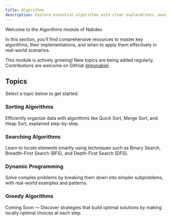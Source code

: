 ```yaml
---
title: Algorithms
description: Explore essential algorithms with clear explanations, examples, and problem-solving approaches.
---
```


Welcome to the Algorithms module of Nabdev.

In this section, you'll find comprehensive resources to master key algorithms, their implementations, and when to apply them effectively in real-world scenarios.

<Callout>

This module is actively growing! New topics are being added regularly. Contributions are welcome on GitHub [@msnabiel](https://github.com/msnabiel/nabdev).

</Callout>

## Topics

Select a topic below to get started.

<div className="grid sm:grid-cols-2 gap-4 mt-6">

<Card href="/docs/algorithms/sorting-algorithms">

### Sorting Algorithms

Efficiently organize data with algorithms like Quick Sort, Merge Sort, and Heap Sort, explained step-by-step.

</Card>

<Card href="/docs/algorithms/searching-algorithms">

### Searching Algorithms

Learn to locate elements smartly using techniques such as Binary Search, Breadth-First Search (BFS), and Depth-First Search (DFS).

</Card>

<Card href="/docs/algorithms/dynamic-programming">

### Dynamic Programming

Solve complex problems by breaking them down into simpler subproblems, with real-world examples and patterns.

</Card>

<Card href="/docs/algorithms/greedy-algorithms">

### Greedy Algorithms

Coming Soon — Discover strategies that build optimal solutions by making locally optimal choices at each step.

</Card>

</div>
